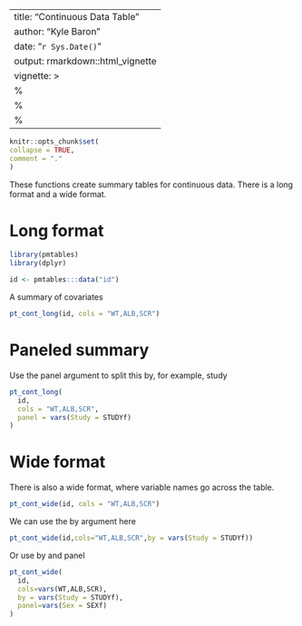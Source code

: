---
title: "Continuous Data Table"
author: "Kyle Baron"
date: "`r Sys.Date()`"
output: rmarkdown::html_vignette
vignette: >
%\VignetteIndexEntry{Continuous Table}
  %\VignetteEngine{knitr::rmarkdown}
  %\VignetteEncoding{UTF-8}
  ---
  
  ```r
knitr::opts_chunk$set(
collapse = TRUE,
comment = "."
)
```


These functions create summary tables for continuous data. There is a long 
format and a wide format.


# Long format

```r
library(pmtables)
library(dplyr)

id <- pmtables:::data("id") 
```

A summary of covariates 

```r
pt_cont_long(id, cols = "WT,ALB,SCR")
```

# Paneled summary

Use the panel argument to split this by, for example, study 

```r
pt_cont_long(
  id, 
  cols = "WT,ALB,SCR",
  panel = vars(Study = STUDYf)
)
```




# Wide format

There is also a wide format, where variable names go across the table.

```r
pt_cont_wide(id, cols = "WT,ALB,SCR")
```

We can use the by argument here
```r
pt_cont_wide(id,cols="WT,ALB,SCR",by = vars(Study = STUDYf))
```



Or use by and panel

```r
pt_cont_wide(
  id,
  cols=vars(WT,ALB,SCR),
  by = vars(Study = STUDYf),
  panel=vars(Sex = SEXf)
)
```


